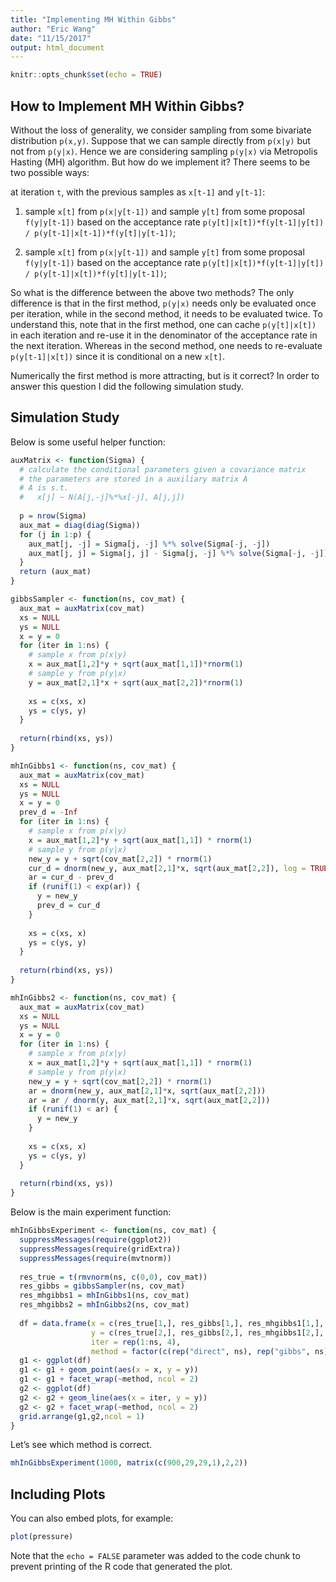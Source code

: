 ```yaml
---
title: "Implementing MH Within Gibbs"
author: "Eric Wang"
date: "11/15/2017"
output: html_document
---
```


```r
knitr::opts_chunk$set(echo = TRUE)
```

## How to Implement MH Within Gibbs?

Without the loss of generality, we consider sampling from some bivariate distribution `p(x,y)`. Suppose that we can sample directly from `p(x|y)` but not from `p(y|x)`. Hence we are considering sampling `p(y|x)` via Metropolis Hasting (MH) algorithm. But how do we implement it? There seems to be two possible ways:

at iteration `t`, with the previous samples as `x[t-1]` and `y[t-1]`:

1. sample `x[t]` from `p(x|y[t-1])` and sample `y[t]` from some proposal `f(y|y[t-1])` based on the acceptance rate `p(y[t]|x[t])*f(y[t-1]|y[t]) / p(y[t-1]|x[t-1])*f(y[t]|y[t-1])`;

2. sample `x[t]` from `p(x|y[t-1])` and sample `y[t]` from some proposal `f(y|y[t-1])` based on the acceptance rate `p(y[t]|x[t])*f(y[t-1]|y[t]) / p(y[t-1]|x[t])*f(y[t]|y[t-1])`;

So what is the difference between the above two methods? The only difference is that in the first method, `p(y|x)` needs only be evaluated once per iteration, while in the second method, it needs to be evaluated twice. To understand this, note that in the first method, one can cache `p(y[t]|x[t])` in each iteration and re-use it in the denominator of the acceptance rate in the next iteration. Whereas in the second method, one needs to re-evaluate `p(y[t-1]|x[t])` since it is conditional on a new `x[t]`.

Numerically the first method is more attracting, but is it correct? In order to answer this question I did the following simulation study.

## Simulation Study

Below is some useful helper function:
```r
auxMatrix <- function(Sigma) {
  # calculate the conditional parameters given a covariance matrix
  # the parameters are stored in a auxiliary matrix A
  # A is s.t.
  #   x[j] ~ N(A[j,-j]%*%x[-j], A[j,j])
  
  p = nrow(Sigma)
  aux_mat = diag(diag(Sigma))
  for (j in 1:p) {
    aux_mat[j, -j] = Sigma[j, -j] %*% solve(Sigma[-j, -j])
    aux_mat[j, j] = Sigma[j, j] - Sigma[j, -j] %*% solve(Sigma[-j, -j]) %*% Sigma[-j, j]
  }
  return (aux_mat)
}

gibbsSampler <- function(ns, cov_mat) {
  aux_mat = auxMatrix(cov_mat)
  xs = NULL
  ys = NULL
  x = y = 0
  for (iter in 1:ns) {
    # sample x from p(x|y)
    x = aux_mat[1,2]*y + sqrt(aux_mat[1,1])*rnorm(1)
    # sample y from p(y|x)
    y = aux_mat[2,1]*x + sqrt(aux_mat[2,2])*rnorm(1)
    
    xs = c(xs, x)
    ys = c(ys, y)
  }
  
  return(rbind(xs, ys))
}

mhInGibbs1 <- function(ns, cov_mat) {
  aux_mat = auxMatrix(cov_mat)
  xs = NULL
  ys = NULL
  x = y = 0
  prev_d = -Inf
  for (iter in 1:ns) {
    # sample x from p(x|y)
    x = aux_mat[1,2]*y + sqrt(aux_mat[1,1]) * rnorm(1)
    # sample y from p(y|x)
    new_y = y + sqrt(cov_mat[2,2]) * rnorm(1)
    cur_d = dnorm(new_y, aux_mat[2,1]*x, sqrt(aux_mat[2,2]), log = TRUE)
    ar = cur_d - prev_d
    if (runif(1) < exp(ar)) {
      y = new_y
      prev_d = cur_d
    }
    
    xs = c(xs, x)
    ys = c(ys, y)
  }
  
  return(rbind(xs, ys))
}

mhInGibbs2 <- function(ns, cov_mat) {
  aux_mat = auxMatrix(cov_mat)
  xs = NULL
  ys = NULL
  x = y = 0
  for (iter in 1:ns) {
    # sample x from p(x|y)
    x = aux_mat[1,2]*y + sqrt(aux_mat[1,1]) * rnorm(1)
    # sample y from p(y|x)
    new_y = y + sqrt(cov_mat[2,2]) * rnorm(1)
    ar = dnorm(new_y, aux_mat[2,1]*x, sqrt(aux_mat[2,2]))
    ar = ar / dnorm(y, aux_mat[2,1]*x, sqrt(aux_mat[2,2]))
    if (runif(1) < ar) {
      y = new_y
    }
    
    xs = c(xs, x)
    ys = c(ys, y)
  }
  
  return(rbind(xs, ys))
}
```

Below is the main experiment function:
```r
mhInGibbsExperiment <- function(ns, cov_mat) {
  suppressMessages(require(ggplot2))
  suppressMessages(require(gridExtra))
  suppressMessages(require(mvtnorm))
  
  res_true = t(rmvnorm(ns, c(0,0), cov_mat))
  res_gibbs = gibbsSampler(ns, cov_mat)
  res_mhgibbs1 = mhInGibbs1(ns, cov_mat)
  res_mhgibbs2 = mhInGibbs2(ns, cov_mat)
  
  df = data.frame(x = c(res_true[1,], res_gibbs[1,], res_mhgibbs1[1,], res_mhgibbs2[1,]),
                  y = c(res_true[2,], res_gibbs[2,], res_mhgibbs1[2,], res_mhgibbs2[2,]),
                  iter = rep(1:ns, 4),
                  method = factor(c(rep("direct", ns), rep("gibbs", ns), rep("mhgibbs1", ns), rep("mhgibbs2", ns))))
  g1 <- ggplot(df)
  g1 <- g1 + geom_point(aes(x = x, y = y))
  g1 <- g1 + facet_wrap(~method, ncol = 2)
  g2 <- ggplot(df)
  g2 <- g2 + geom_line(aes(x = iter, y = y))
  g2 <- g2 + facet_wrap(~method, ncol = 2)
  grid.arrange(g1,g2,ncol = 1)
}
```

Let's see which method is correct.
```r
mhInGibbsExperiment(1000, matrix(c(900,29,29,1),2,2))
```

## Including Plots

You can also embed plots, for example:

```r
plot(pressure)
```

Note that the `echo = FALSE` parameter was added to the code chunk to prevent printing of the R code that generated the plot.
